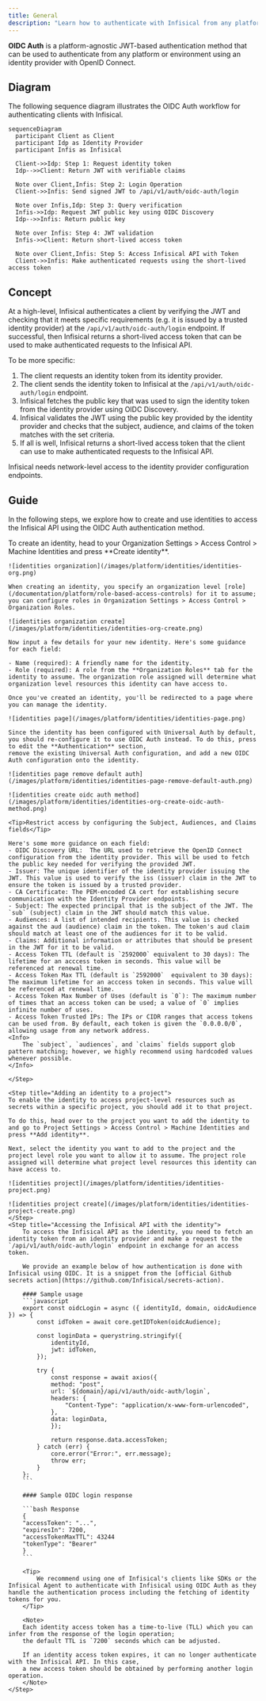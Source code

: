 ```yaml
---
title: General
description: "Learn how to authenticate with Infisical from any platform or environment using OpenID Connect (OIDC)."
---
```


**OIDC Auth** is a platform-agnostic JWT-based authentication method that can be used to authenticate from any platform or environment using an identity provider with OpenID Connect.

## Diagram

The following sequence diagram illustrates the OIDC Auth workflow for authenticating clients with Infisical.

```mermaid
sequenceDiagram
  participant Client as Client
  participant Idp as Identity Provider
  participant Infis as Infisical

  Client->>Idp: Step 1: Request identity token
  Idp-->>Client: Return JWT with verifiable claims

  Note over Client,Infis: Step 2: Login Operation
  Client->>Infis: Send signed JWT to /api/v1/auth/oidc-auth/login

  Note over Infis,Idp: Step 3: Query verification
  Infis->>Idp: Request JWT public key using OIDC Discovery
  Idp-->>Infis: Return public key

  Note over Infis: Step 4: JWT validation
  Infis->>Client: Return short-lived access token

  Note over Client,Infis: Step 5: Access Infisical API with Token
  Client->>Infis: Make authenticated requests using the short-lived access token
```

## Concept

At a high-level, Infisical authenticates a client by verifying the JWT and checking that it meets specific requirements (e.g. it is issued by a trusted identity provider) at the `/api/v1/auth/oidc-auth/login` endpoint. If successful,
then Infisical returns a short-lived access token that can be used to make authenticated requests to the Infisical API.

To be more specific:

1. The client requests an identity token from its identity provider.
2. The client sends the identity token to Infisical at the `/api/v1/auth/oidc-auth/login` endpoint.
3. Infisical fetches the public key that was used to sign the identity token from the identity provider using OIDC Discovery.
4. Infisical validates the JWT using the public key provided by the identity provider and checks that the subject, audience, and claims of the token matches with the set criteria.
5. If all is well, Infisical returns a short-lived access token that the client can use to make authenticated requests to the Infisical API.

<Note>
  Infisical needs network-level access to the identity provider configuration
  endpoints.
</Note>

## Guide

In the following steps, we explore how to create and use identities to access the Infisical API using the OIDC Auth authentication method.

<Steps>
    <Step title="Creating an identity">
    To create an identity, head to your Organization Settings > Access Control > Machine Identities and press **Create identity**.

    ![identities organization](/images/platform/identities/identities-org.png)

    When creating an identity, you specify an organization level [role](/documentation/platform/role-based-access-controls) for it to assume; you can configure roles in Organization Settings > Access Control > Organization Roles.

    ![identities organization create](/images/platform/identities/identities-org-create.png)

    Now input a few details for your new identity. Here's some guidance for each field:

    - Name (required): A friendly name for the identity.
    - Role (required): A role from the **Organization Roles** tab for the identity to assume. The organization role assigned will determine what organization level resources this identity can have access to.

    Once you've created an identity, you'll be redirected to a page where you can manage the identity.

    ![identities page](/images/platform/identities/identities-page.png)

    Since the identity has been configured with Universal Auth by default, you should re-configure it to use OIDC Auth instead. To do this, press to edit the **Authentication** section,
    remove the existing Universal Auth configuration, and add a new OIDC Auth configuration onto the identity.

    ![identities page remove default auth](/images/platform/identities/identities-page-remove-default-auth.png)

    ![identities create oidc auth method](/images/platform/identities/identities-org-create-oidc-auth-method.png)

    <Tip>Restrict access by configuring the Subject, Audiences, and Claims fields</Tip>

    Here's some more guidance on each field:
    - OIDC Discovery URL:  The URL used to retrieve the OpenID Connect configuration from the identity provider. This will be used to fetch the public key needed for verifying the provided JWT.
    - Issuer: The unique identifier of the identity provider issuing the JWT. This value is used to verify the iss (issuer) claim in the JWT to ensure the token is issued by a trusted provider.
    - CA Certificate: The PEM-encoded CA cert for establishing secure communication with the Identity Provider endpoints.
    - Subject: The expected principal that is the subject of the JWT. The `sub` (subject) claim in the JWT should match this value.
    - Audiences: A list of intended recipients. This value is checked against the aud (audience) claim in the token. The token's aud claim should match at least one of the audiences for it to be valid.
    - Claims: Additional information or attributes that should be present in the JWT for it to be valid.
    - Access Token TTL (default is `2592000` equivalent to 30 days): The lifetime for an acccess token in seconds. This value will be referenced at renewal time.
    - Access Token Max TTL (default is `2592000`  equivalent to 30 days): The maximum lifetime for an acccess token in seconds. This value will be referenced at renewal time.
    - Access Token Max Number of Uses (default is `0`): The maximum number of times that an access token can be used; a value of `0` implies infinite number of uses.
    - Access Token Trusted IPs: The IPs or CIDR ranges that access tokens can be used from. By default, each token is given the `0.0.0.0/0`, allowing usage from any network address.
    <Info>
        The `subject`, `audiences`, and `claims` fields support glob pattern matching; however, we highly recommend using hardcoded values whenever possible.
    </Info>

    </Step>

    <Step title="Adding an identity to a project">
    To enable the identity to access project-level resources such as secrets within a specific project, you should add it to that project.

    To do this, head over to the project you want to add the identity to and go to Project Settings > Access Control > Machine Identities and press **Add identity**.

    Next, select the identity you want to add to the project and the project level role you want to allow it to assume. The project role assigned will determine what project level resources this identity can have access to.

    ![identities project](/images/platform/identities/identities-project.png)

    ![identities project create](/images/platform/identities/identities-project-create.png)
    </Step>
    <Step title="Accessing the Infisical API with the identity">
        To access the Infisical API as the identity, you need to fetch an identity token from an identity provider and make a request to the `/api/v1/auth/oidc-auth/login` endpoint in exchange for an access token.

        We provide an example below of how authentication is done with Infisical using OIDC. It is a snippet from the [official Github secrets action](https://github.com/Infisical/secrets-action).

        #### Sample usage
        ```javascript
        export const oidcLogin = async ({ identityId, domain, oidcAudience }) => {
            const idToken = await core.getIDToken(oidcAudience);

            const loginData = querystring.stringify({
                identityId,
                jwt: idToken,
            });

            try {
                const response = await axios({
                method: "post",
                url: `${domain}/api/v1/auth/oidc-auth/login`,
                headers: {
                    "Content-Type": "application/x-www-form-urlencoded",
                },
                data: loginData,
                });

                return response.data.accessToken;
            } catch (err) {
                core.error("Error:", err.message);
                throw err;
            }
        };
        ```

        #### Sample OIDC login response

        ```bash Response
        {
        "accessToken": "...",
        "expiresIn": 7200,
        "accessTokenMaxTTL": 43244
        "tokenType": "Bearer"
        }
        ```

        <Tip>
            We recommend using one of Infisical's clients like SDKs or the Infisical Agent to authenticate with Infisical using OIDC Auth as they handle the authentication process including the fetching of identity tokens for you.
        </Tip>

        <Note>
        Each identity access token has a time-to-live (TLL) which you can infer from the response of the login operation;
        the default TTL is `7200` seconds which can be adjusted.

        If an identity access token expires, it can no longer authenticate with the Infisical API. In this case,
        a new access token should be obtained by performing another login operation.
        </Note>
    </Step>

</Steps>
